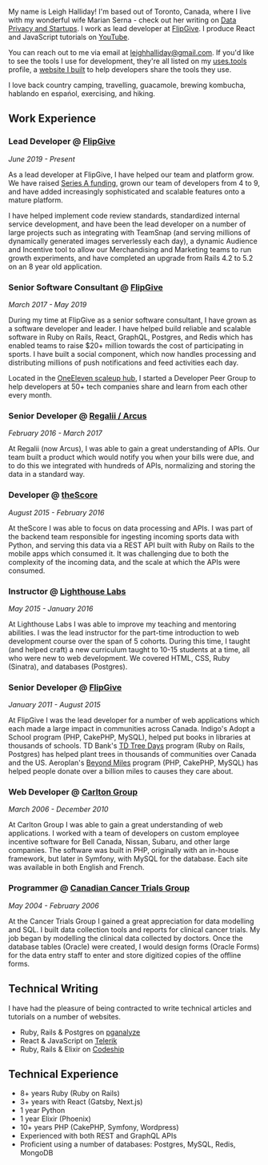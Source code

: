 My name is Leigh Halliday! I'm based out of Toronto, Canada, where I live with my wonderful wife Marian Serna - check out her writing on [Data Privacy and Startups](https://www.privacyforstartups.com/about). I work as lead developer at [FlipGive](https://www.flipgive.com). I produce React and JavaScript tutorials on [YouTube](https://www.youtube.com/leighhalliday).

You can reach out to me via email at [leighhalliday@gmail.com](mailto:leighhalliday@gmail.com). If you'd like to see the tools I use for development, they're all listed on my [uses.tools](https://uses.tools/leighhalliday) profile, a [website I built](https://github.com/leighhalliday/uses.tools) to help developers share the tools they use.

I love back country camping, travelling, guacamole, brewing kombucha, hablando en espańol, exercising, and hiking.

## Work Experience

### Lead Developer @ [FlipGive](https://www.flipgive.com)

_June 2019 - Present_

As a lead developer at FlipGive, I have helped our team and platform grow. We have raised [Series A funding](https://betakit.com/flipgive-raises-5-million-series-a-to-help-reinvent-how-youth-sports-teams-fundraise/), grown our team of developers from 4 to 9, and have added increasingly sophisticated and scalable features onto a mature platform.

I have helped implement code review standards, standardized internal service development, and have been the lead developer on a number of large projects such as integrating with TeamSnap (and serving millions of dynamically generated images serverlessly each day), a dynamic Audience and Incentive tool to allow our Merchandising and Marketing teams to run growth experiments, and have completed an upgrade from Rails 4.2 to 5.2 on an 8 year old application.

### Senior Software Consultant @ [FlipGive](https://www.flipgive.com)

_March 2017 - May 2019_

During my time at FlipGive as a senior software consultant, I have grown as a software developer and leader. I have helped build reliable and scalable software in Ruby on Rails, React, GraphQL, Postgres, and Redis which has enabled teams to raise \$20+ million towards the cost of participating in sports. I have built a social component, which now handles processing and distributing millions of push notifications and feed activities each day.

Located in the [OneEleven scaleup hub](https://www.oneeleven.com/), I started a Developer Peer Group to help developers at 50+ tech companies share and learn from each other every month.

### Senior Developer @ [Regalii / Arcus](https://www.arcusfi.com/)

_February 2016 - March 2017_

At Regalii (now Arcus), I was able to gain a great understanding of APIs. Our team built a product which would notify you when your bills were due, and to do this we integrated with hundreds of APIs, normalizing and storing the data in a standard way.

### Developer @ [theScore](https://www.thescore.com/)

_August 2015 - February 2016_

At theScore I was able to focus on data processing and APIs. I was part of the backend team responsible for ingesting incoming sports data with Python, and serving this data via a REST API built with Ruby on Rails to the mobile apps which consumed it. It was challenging due to both the complexity of the incoming data, and the scale at which the APIs were consumed.

### Instructor @ [Lighthouse Labs](https://lighthouselabs.ca/)

_May 2015 - January 2016_

At Lighthouse Labs I was able to improve my teaching and mentoring abilities. I was the lead instructor for the part-time introduction to web development course over the span of 5 cohorts. During this time, I taught (and helped craft) a new curriculum taught to 10-15 students at a time, all who were new to web development. We covered HTML, CSS, Ruby (Sinatra), and databases (Postgres).

### Senior Developer @ [FlipGive](https://www.flipgive.com/)

_January 2011 - August 2015_

At FlipGive I was the lead developer for a number of web applications which each made a large impact in communities across Canada. Indigo's Adopt a School program (PHP, CakePHP, MySQL), helped put books in libraries at thousands of schools. TD Bank's [TD Tree Days](https://www.tdtreedays.com/) program (Ruby on Rails, Postgres) has helped plant trees in thousands of communities over Canada and the US. Aeroplan's [Beyond Miles](https://beyondmiles.aeroplan.com/) program (PHP, CakePHP, MySQL) has helped people donate over a billion miles to causes they care about.

### Web Developer @ [Carlton Group](https://www.carlton.ca/)

_March 2006 - December 2010_

At Carlton Group I was able to gain a great understanding of web applications. I worked with a team of developers on custom employee incentive software for Bell Canada, Nissan, Subaru, and other large companies. The software was built in PHP, originally with an in-house framework, but later in Symfony, with MySQL for the database. Each site was available in both English and French.

### Programmer @ [Canadian Cancer Trials Group](https://www.ctg.queensu.ca/)

_May 2004 - February 2006_

At the Cancer Trials Group I gained a great appreciation for data modelling and SQL. I built data collection tools and reports for clinical cancer trials. My job began by modelling the clinical data collected by doctors. Once the database tables (Oracle) were created, I would design forms (Oracle Forms) for the data entry staff to enter and store digitized copies of the offline forms.

## Technical Writing

I have had the pleasure of being contracted to write technical articles and tutorials on a number of websites.

- Ruby, Rails & Postgres on [pganalyze](https://pganalyze.com/blog/efficient-graphql-queries-in-ruby-on-rails-and-postgres)
- React & JavaScript on [Telerik](https://www.telerik.com/blogs/author/leigh-halliday)
- Ruby, Rails & Elixir on [Codeship](https://blog.codeship.com/author/leighhalliday/)

## Technical Experience

- 8+ years Ruby (Ruby on Rails)
- 3+ years with React (Gatsby, Next.js)
- 1 year Python
- 1 year Elixir (Phoenix)
- 10+ years PHP (CakePHP, Symfony, Wordpress)
- Experienced with both REST and GraphQL APIs
- Proficient using a number of databases: Postgres, MySQL, Redis, MongoDB
